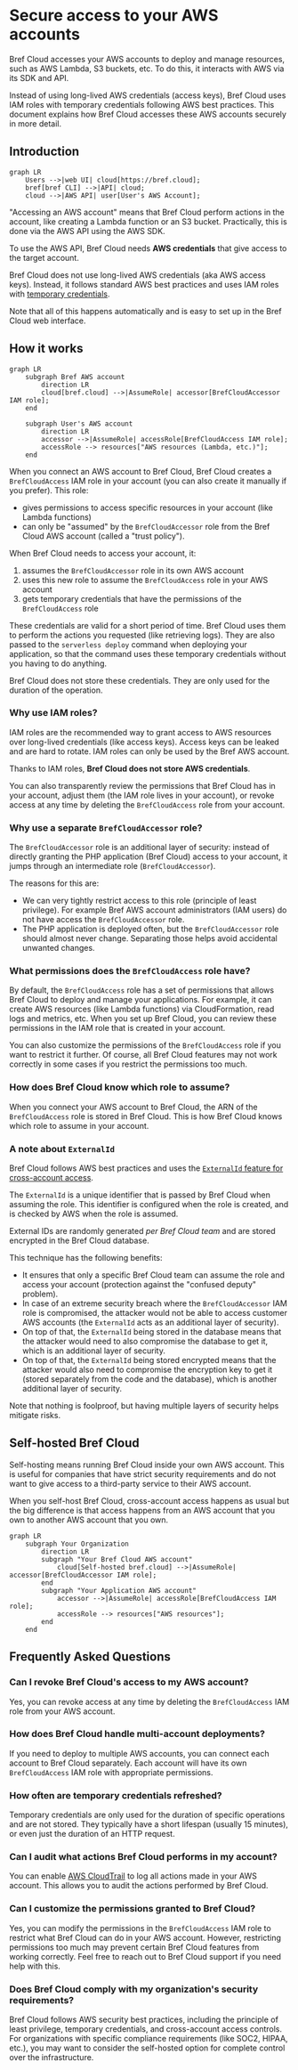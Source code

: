 
<NextSeo description="How Bref Cloud securely accesses your AWS accounts." />

# Secure access to your AWS accounts

Bref Cloud accesses your AWS accounts to deploy and manage resources, such as AWS Lambda, S3 buckets, etc. To do this, it interacts with AWS via its SDK and API.

Instead of using long-lived AWS credentials (access keys), Bref Cloud uses IAM roles with temporary credentials following AWS best practices. This document explains how Bref Cloud accesses these AWS accounts securely in more detail.

## Introduction

```mermaid
graph LR
    Users -->|web UI| cloud[https://bref.cloud];
    bref[bref CLI] -->|API| cloud;
    cloud -->|AWS API| user[User's AWS Account];
```

"Accessing an AWS account" means that Bref Cloud perform actions in the account, like creating a Lambda function or an S3 bucket. Practically, this is done via the AWS API using the AWS SDK.

To use the AWS API, Bref Cloud needs **AWS credentials** that give access to the target account.

Bref Cloud does not use long-lived AWS credentials (aka AWS access keys). Instead, it follows standard AWS best practices and uses IAM roles with [temporary credentials](https://docs.aws.amazon.com/IAM/latest/UserGuide/best-practices.html#bp-workloads-use-roles).

Note that all of this happens automatically and is easy to set up in the Bref Cloud web interface.

## How it works

```mermaid
graph LR
    subgraph Bref AWS account
        direction LR
        cloud[bref.cloud] -->|AssumeRole| accessor[BrefCloudAccessor IAM role];
    end

    subgraph User's AWS account
        direction LR
        accessor -->|AssumeRole| accessRole[BrefCloudAccess IAM role];
        accessRole --> resources["AWS resources (Lambda, etc.)"];
    end
```

When you connect an AWS account to Bref Cloud, Bref Cloud creates a `BrefCloudAccess` IAM role in your account (you can also create it manually if you prefer). This role:

- gives permissions to access specific resources in your account (like Lambda functions)
- can only be "assumed" by the `BrefCloudAccessor` role from the Bref Cloud AWS account (called a "trust policy").

When Bref Cloud needs to access your account, it:

1. assumes the `BrefCloudAccessor` role in its own AWS account
2. uses this new role to assume the `BrefCloudAccess` role in your AWS account
3. gets temporary credentials that have the permissions of the `BrefCloudAccess` role

These credentials are valid for a short period of time. Bref Cloud uses them to perform the actions you requested (like retrieving logs). They are also passed to the `serverless deploy` command when deploying your application, so that the command uses these temporary credentials without you having to do anything.

Bref Cloud does not store these credentials. They are only used for the duration of the operation.

### Why use IAM roles?

IAM roles are the recommended way to grant access to AWS resources over long-lived credentials (like access keys). Access keys can be leaked and are hard to rotate. IAM roles can only be used by the Bref AWS account.

Thanks to IAM roles, **Bref Cloud does not store AWS credentials**.

You can also transparently review the permissions that Bref Cloud has in your account, adjust them (the IAM role lives in your account), or revoke access at any time by deleting the `BrefCloudAccess` role from your account.

### Why use a separate `BrefCloudAccessor` role?

The `BrefCloudAccessor` role is an additional layer of security: instead of directly granting the PHP application (Bref Cloud) access to your account, it jumps through an intermediate role (`BrefCloudAccessor`).

The reasons for this are:

- We can very tightly restrict access to this role (principle of least privilege). For example Bref AWS account administrators (IAM users) do not have access the `BrefCloudAccessor` role.
- The PHP application is deployed often, but the `BrefCloudAccessor` role should almost never change. Separating those helps avoid accidental unwanted changes.

### What permissions does the `BrefCloudAccess` role have?

By default, the `BrefCloudAccess` role has a set of permissions that allows Bref Cloud to deploy and manage your applications. For example, it can create AWS resources (like Lambda functions) via CloudFormation, read logs and metrics, etc. When you set up Bref Cloud, you can review these permissions in the IAM role that is created in your account.

You can also customize the permissions of the `BrefCloudAccess` role if you want to restrict it further. Of course, all Bref Cloud features may not work correctly in some cases if you restrict the permissions too much.

### How does Bref Cloud know which role to assume?

When you connect your AWS account to Bref Cloud, the ARN of the `BrefCloudAccess` role is stored in Bref Cloud. This is how Bref Cloud knows which role to assume in your account.

### A note about `ExternalId`

Bref Cloud follows AWS best practices and uses the [`ExternalId` feature for cross-account access](https://docs.aws.amazon.com/IAM/latest/UserGuide/id_roles_create_for-user_externalid.html).

The `ExternalId` is a unique identifier that is passed by Bref Cloud when assuming the role. This identifier is configured when the role is created, and is checked by AWS when the role is assumed.

External IDs are randomly generated *per Bref Cloud team* and are stored encrypted in the Bref Cloud database.

This technique has the following benefits:

- It ensures that only a specific Bref Cloud team can assume the role and access your account (protection against the "confused deputy" problem).
- In case of an extreme security breach where the `BrefCloudAccessor` IAM role is compromised, the attacker would not be able to access customer AWS accounts (the `ExternalId` acts as an additional layer of security).
- On top of that, the `ExternalId` being stored in the database means that the attacker would need to also compromise the database to get it, which is an additional layer of security.
- On top of that, the `ExternalId` being stored encrypted means that the attacker would also need to compromise the encryption key to get it (stored separately from the code and the database), which is another additional layer of security.

Note that nothing is foolproof, but having multiple layers of security helps mitigate risks.

## Self-hosted Bref Cloud

Self-hosting means running Bref Cloud inside your own AWS account. This is useful for companies that have strict security requirements and do not want to give access to a third-party service to their AWS account.

When you self-host Bref Cloud, cross-account access happens as usual but the big difference is that access happens from an AWS account that you own to another AWS account that you own.

```mermaid
graph LR
    subgraph Your Organization
        direction LR
        subgraph "Your Bref Cloud AWS account"
            cloud[Self-hosted bref.cloud] -->|AssumeRole| accessor[BrefCloudAccessor IAM role];
        end
        subgraph "Your Application AWS account"
            accessor -->|AssumeRole| accessRole[BrefCloudAccess IAM role];
            accessRole --> resources["AWS resources"];
        end
    end
```

## Frequently Asked Questions

### Can I revoke Bref Cloud's access to my AWS account?

Yes, you can revoke access at any time by deleting the `BrefCloudAccess` IAM role from your AWS account.

### How does Bref Cloud handle multi-account deployments?

If you need to deploy to multiple AWS accounts, you can connect each account to Bref Cloud separately. Each account will have its own `BrefCloudAccess` IAM role with appropriate permissions.

### How often are temporary credentials refreshed?

Temporary credentials are only used for the duration of specific operations and are not stored. They typically have a short lifespan (usually 15 minutes), or even just the duration of an HTTP request.

### Can I audit what actions Bref Cloud performs in my account?

You can enable [AWS CloudTrail](https://aws.amazon.com/cloudtrail/) to log all actions made in your AWS account. This allows you to audit the actions performed by Bref Cloud.

### Can I customize the permissions granted to Bref Cloud?

Yes, you can modify the permissions in the `BrefCloudAccess` IAM role to restrict what Bref Cloud can do in your AWS account. However, restricting permissions too much may prevent certain Bref Cloud features from working correctly. Feel free to reach out to Bref Cloud support if you need help with this.

### Does Bref Cloud comply with my organization's security requirements?

Bref Cloud follows AWS security best practices, including the principle of least privilege, temporary credentials, and cross-account access controls. For organizations with specific compliance requirements (like SOC2, HIPAA, etc.), you may want to consider the self-hosted option for complete control over the infrastructure.
